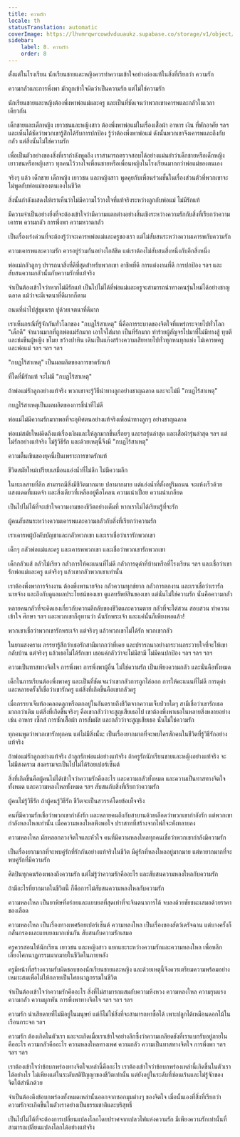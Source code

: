 ```yaml
---
title: ความรัก
locale: th
statusTranslation: automatic
coverImage: https://lhvmrqwrcowdvduuaukz.supabase.co/storage/v1/object/public/strapi-uploads/small_cover-educacion-fundamental.webp-2d51a7828a2b1309555be27f7e2a61a0.webp
sidebar:
    label: 8. ความรัก
    order: 8
---
```

ตั้งแต่ในโรงเรียน นักเรียนชายและหญิงควรทำความเข้าใจอย่างถ่องแท้ในสิ่งที่เรียกว่า ความรัก

ความกลัวและการพึ่งพา มักถูกเข้าใจผิดว่าเป็นความรัก แต่ไม่ใช่ความรัก

นักเรียนชายและหญิงต้องพึ่งพาพ่อแม่และครู และเป็นที่ชัดเจนว่าพวกเขาเคารพและกลัวในเวลาเดียวกัน

เด็กชายและเด็กหญิง เยาวชนและหญิงสาว ต้องพึ่งพาพ่อแม่ในเรื่องเสื้อผ้า อาหาร เงิน ที่พักอาศัย ฯลฯ และเห็นได้ชัดว่าพวกเขารู้สึกได้รับการปกป้อง รู้ว่าต้องพึ่งพาพ่อแม่ ดังนั้นพวกเขาจึงเคารพและถึงกับกลัว แต่สิ่งนั้นไม่ใช่ความรัก

เพื่อเป็นตัวอย่างของสิ่งที่เรากำลังพูดถึง เราสามารถตรวจสอบได้อย่างแม่นยำว่าเด็กชายหรือเด็กหญิง เยาวชนหรือหญิงสาว ทุกคนไว้วางใจเพื่อนชายหรือเพื่อนหญิงในโรงเรียนมากกว่าพ่อแม่ของตนเอง

จริงๆ แล้ว เด็กชาย เด็กหญิง เยาวชน และหญิงสาว พูดคุยกับเพื่อนร่วมชั้นในเรื่องส่วนตัวที่พวกเขาจะไม่พูดกับพ่อแม่ของตนเองในชีวิต

สิ่งนั้นกำลังแสดงให้เราเห็นว่าไม่มีความไว้วางใจที่แท้จริงระหว่างลูกกับพ่อแม่ ไม่มีรักแท้

มีความจำเป็นอย่างยิ่งที่จะต้องเข้าใจว่ามีความแตกต่างอย่างสิ้นเชิงระหว่างความรักกับสิ่งที่เรียกว่าความเคารพ ความกลัว การพึ่งพา ความหวาดกลัว

เป็นเรื่องเร่งด่วนที่จะต้องรู้ว่าจะเคารพพ่อแม่และครูของเรา แต่ไม่สับสนระหว่างความเคารพกับความรัก

ความเคารพและความรัก ควรอยู่ร่วมกันอย่างใกล้ชิด แต่เราต้องไม่สับสนสิ่งหนึ่งกับอีกสิ่งหนึ่ง

พ่อแม่กลัวลูกๆ ปรารถนาสิ่งที่ดีที่สุดสำหรับพวกเขา อาชีพที่ดี การแต่งงานที่ดี การปกป้อง ฯลฯ และสับสนความกลัวนั้นกับความรักที่แท้จริง

จำเป็นต้องเข้าใจว่าหากไม่มีรักแท้ เป็นไปไม่ได้ที่พ่อแม่และครูจะสามารถนำทางคนรุ่นใหม่ได้อย่างชาญฉลาด แม้ว่าจะมีเจตนาที่ดีมากก็ตาม

ถนนที่นำไปสู่ขุมนรก ปูด้วยเจตนาที่ดีมาก

เราเห็นกรณีที่รู้จักกันทั่วโลกของ "กบฏไร้สาเหตุ" นี่คือการระบาดของจิตใจที่แพร่กระจายไปทั่วโลก "เด็กดี" จำนวนมากที่ถูกพ่อแม่รักมาก เอาใจใส่มาก เป็นที่รักมาก ทำร้ายผู้สัญจรไปมาที่ไม่มีทางสู้ ทุบตีและข่มขืนผู้หญิง ขโมย ขว้างปาหิน เดินเป็นแก๊งสร้างความเสียหายไปทั่วทุกหนทุกแห่ง ไม่เคารพครูและพ่อแม่ ฯลฯ ฯลฯ ฯลฯ

"กบฏไร้สาเหตุ" เป็นผลผลิตของการขาดรักแท้

ที่ใดที่มีรักแท้ จะไม่มี "กบฏไร้สาเหตุ"

ถ้าพ่อแม่รักลูกอย่างแท้จริง พวกเขาจะรู้วิธีนำทางลูกอย่างชาญฉลาด และจะไม่มี "กบฏไร้สาเหตุ"

กบฏไร้สาเหตุเป็นผลผลิตของการชี้นำที่ไม่ดี

พ่อแม่ไม่มีความรักมากพอที่จะอุทิศตนอย่างแท้จริงเพื่อนำทางลูกๆ อย่างชาญฉลาด

พ่อแม่สมัยใหม่คิดถึงแต่เรื่องเงินและให้ลูกมากขึ้นเรื่อยๆ และรถรุ่นล่าสุด และเสื้อผ้ารุ่นล่าสุด ฯลฯ แต่ไม่รักอย่างแท้จริง ไม่รู้วิธีรัก และด้วยเหตุนี้จึงมี "กบฏไร้สาเหตุ"

ความตื้นเขินของยุคนี้เป็นเพราะการขาดรักแท้

ชีวิตสมัยใหม่เปรียบเสมือนแอ่งน้ำที่ไม่ลึก ไม่มีความลึก

ในทะเลสาบที่ลึก สามารถมีสิ่งมีชีวิตมากมาย ปลามากมาย แต่แอ่งน้ำที่ตั้งอยู่ริมถนน จะแห้งเร็วด้วยแสงแดดที่แผดจ้า และสิ่งเดียวที่เหลืออยู่คือโคลน ความเน่าเปื่อย ความน่าเกลียด

เป็นไปไม่ได้ที่จะเข้าใจความงามของชีวิตอย่างเต็มที่ หากเราไม่ได้เรียนรู้ที่จะรัก

ผู้คนสับสนระหว่างความเคารพและความกลัวกับสิ่งที่เรียกว่าความรัก

เราเคารพผู้บังคับบัญชาและกลัวพวกเขา และเราเชื่อว่าเรารักพวกเขา

เด็กๆ กลัวพ่อแม่และครู และเคารพพวกเขา และเชื่อว่าพวกเขารักพวกเขา

เด็กกลัวแส้ กลัวไม้เรียว กลัวการให้คะแนนที่ไม่ดี กลัวการดุด่าที่บ้านหรือที่โรงเรียน ฯลฯ และเชื่อว่าเขารักพ่อแม่และครู แต่จริงๆ แล้วเขากลัวพวกเขาเท่านั้น

เราต้องพึ่งพาการจ้างงาน ต้องพึ่งพานายจ้าง กลัวความทุกข์ยาก กลัวการตกงาน และเราเชื่อว่าเรารักนายจ้าง และถึงกับดูแลผลประโยชน์ของเขา ดูแลทรัพย์สินของเขา แต่นั่นไม่ใช่ความรัก นั่นคือความกลัว

หลายคนกลัวที่จะคิดเองเกี่ยวกับความลึกลับของชีวิตและความตาย กลัวที่จะไต่สวน สอบสวน ทำความเข้าใจ ศึกษา ฯลฯ และพวกเขาก็อุทานว่า ฉันรักพระเจ้า และแค่นั้นก็เพียงพอแล้ว!

พวกเขาเชื่อว่าพวกเขารักพระเจ้า แต่จริงๆ แล้วพวกเขาไม่ได้รัก พวกเขากลัว

ในยามสงคราม ภรรยารู้สึกว่าเธอรักสามีมากกว่าที่เคย และปรารถนาอย่างกระวนกระวายใจที่จะให้เขากลับบ้าน แต่จริงๆ แล้วเธอไม่ได้รักเขา เธอแค่กลัวว่าจะไม่มีสามี ไม่มีคนปกป้อง ฯลฯ ฯลฯ ฯลฯ

ความเป็นทาสทางจิตใจ การพึ่งพา การพึ่งพาผู้อื่น ไม่ใช่ความรัก เป็นเพียงความกลัว และนั่นคือทั้งหมด

เด็กในการเรียนต้องพึ่งพาครู และเป็นที่ชัดเจนว่าเขากลัวการถูกไล่ออก การให้คะแนนที่ไม่ดี การดุด่า และหลายครั้งก็เชื่อว่าเขารักครู แต่สิ่งที่เกิดขึ้นคือเขากลัวครู

เมื่อภรรยาเจ็บท้องคลอดลูกหรือตกอยู่ในอันตรายถึงชีวิตจากความเจ็บป่วยใดๆ สามีเชื่อว่าเขารักเธอมากกว่าเดิม แต่สิ่งที่เกิดขึ้นจริงๆ คือเขากลัวว่าจะสูญเสียเธอไป เขาต้องพึ่งพาเธอในหลายสิ่งหลายอย่าง เช่น อาหาร เซ็กส์ การซักเสื้อผ้า การสัมผัส และกลัวว่าจะสูญเสียเธอ นั่นไม่ใช่ความรัก

ทุกคนพูดว่าพวกเขารักทุกคน แต่ไม่มีสิ่งนั้น: เป็นเรื่องยากมากที่จะพบใครสักคนในชีวิตที่รู้วิธีรักอย่างแท้จริง

ถ้าพ่อแม่รักลูกอย่างแท้จริง ถ้าลูกรักพ่อแม่อย่างแท้จริง ถ้าครูรักนักเรียนชายและหญิงอย่างแท้จริง จะไม่มีสงคราม สงครามจะเป็นไปไม่ได้ร้อยเปอร์เซ็นต์

สิ่งที่เกิดขึ้นคือผู้คนไม่ได้เข้าใจว่าความรักคืออะไร และความกลัวทั้งหมด และความเป็นทาสทางจิตใจทั้งหมด และความหลงใหลทั้งหมด ฯลฯ สับสนกับสิ่งที่เรียกว่าความรัก

ผู้คนไม่รู้วิธีรัก ถ้าผู้คนรู้วิธีรัก ชีวิตจะเป็นสวรรค์โดยข้อเท็จจริง

คนที่มีความรักเชื่อว่าพวกเขากำลังรัก และหลายคนถึงกับสาบานด้วยเลือดว่าพวกเขากำลังรัก แต่พวกเขากำลังหลงใหลเท่านั้น เมื่อความหลงใหลพึงพอใจ ปราสาทที่สร้างจากไพ่ก็จะพังทลายลง

ความหลงใหล มักหลอกลวงจิตใจและหัวใจ คนที่มีความหลงใหลทุกคนเชื่อว่าพวกเขากำลังมีความรัก

เป็นเรื่องยากมากที่จะพบคู่รักที่รักกันอย่างแท้จริงในชีวิต มีคู่รักที่หลงใหลอยู่มากมาย แต่หายากมากที่จะพบคู่รักที่มีความรัก

ศิลปินทุกคนร้องเพลงถึงความรัก แต่ไม่รู้ว่าความรักคืออะไร และสับสนความหลงใหลกับความรัก

ถ้ามีอะไรที่ยากมากในชีวิตนี้ ก็คือการไม่สับสนความหลงใหลกับความรัก

ความหลงใหล เป็นยาพิษที่อร่อยและแยบยลที่สุดเท่าที่จะจินตนาการได้ จบลงด้วยชัยชนะเสมอด้วยราคาของเลือด

ความหลงใหล เป็นเรื่องทางเพศร้อยเปอร์เซ็นต์ ความหลงใหล เป็นเรื่องของสัตว์เดรัจฉาน แต่บางครั้งก็กลั่นกรองและแยบยลมากเช่นกัน สับสนกับความรักเสมอ

ครูควรสอนให้นักเรียน เยาวชน และหญิงสาว แยกแยะระหว่างความรักและความหลงใหล เพื่อหลีกเลี่ยงโศกนาฏกรรมมากมายในชีวิตในภายหลัง

ครูมีหน้าที่สร้างความรับผิดชอบของนักเรียนชายและหญิง และด้วยเหตุนี้จึงควรเตรียมความพร้อมอย่างเหมาะสมเพื่อไม่ให้กลายเป็นโศกนาฏกรรมในชีวิต

จำเป็นต้องเข้าใจว่าความรักคืออะไร สิ่งที่ไม่สามารถผสมกับความหึงหวง ความหลงใหล ความรุนแรง ความกลัว ความผูกพัน การพึ่งพาทางจิตใจ ฯลฯ ฯลฯ ฯลฯ

ความรัก น่าเสียดายที่ไม่มีอยู่ในมนุษย์ แต่ก็ไม่ใช่สิ่งที่จะสามารถหาซื้อได้ เพาะปลูกได้เหมือนดอกไม้ในเรือนกระจก ฯลฯ

ความรัก ต้องเกิดในตัวเรา และจะเกิดเมื่อเราเข้าใจอย่างลึกซึ้งว่าความเกลียดชังที่เราแบกรับอยู่ภายในคืออะไร ความกลัวคืออะไร ความหลงใหลทางเพศ ความกลัว ความเป็นทาสทางจิตใจ การพึ่งพา ฯลฯ ฯลฯ ฯลฯ

เราต้องเข้าใจว่าข้อบกพร่องทางจิตใจเหล่านี้คืออะไร เราต้องเข้าใจว่าข้อบกพร่องเหล่านี้เกิดขึ้นในตัวเราได้อย่างไร ไม่เพียงแต่ในระดับสติปัญญาของชีวิตเท่านั้น แต่ยังอยู่ในระดับที่ซ่อนเร้นและไม่รู้จักของจิตใต้สำนึกด้วย

จำเป็นต้องดึงข้อบกพร่องทั้งหมดเหล่านั้นออกจากซอกมุมต่างๆ ของจิตใจ เมื่อนั้นเองที่สิ่งที่เรียกว่าความรักจะเกิดขึ้นในตัวเราอย่างเป็นธรรมชาติและบริสุทธิ์

เป็นไปไม่ได้ที่จะต้องการเปลี่ยนแปลงโลกโดยปราศจากเปลวไฟแห่งความรัก มีเพียงความรักเท่านั้นที่สามารถเปลี่ยนแปลงโลกได้อย่างแท้จริง
